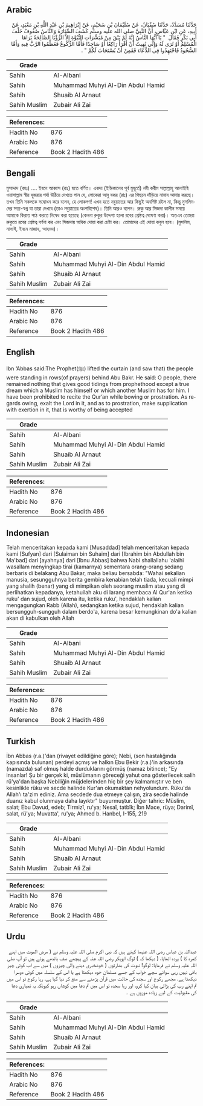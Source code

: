 ## Arabic


<div dir="rtl" lang="ar" style={{fontSize:'larger',backgroundColor:'#f8f9fa',padding:20}}>
حَدَّثَنَا مُسَدَّدٌ، حَدَّثَنَا سُفْيَانُ، عَنْ سُلَيْمَانَ بْنِ سُحَيْمٍ، عَنْ إِبْرَاهِيمَ بْنِ عَبْدِ اللَّهِ بْنِ مَعْبَدٍ، عَنْ أَبِيهِ، عَنِ ابْنِ عَبَّاسٍ، أَنَّ النَّبِيَّ صلى الله عليه وسلم كَشَفَ السِّتَارَةَ وَالنَّاسُ صُفُوفٌ خَلْفَ أَبِي بَكْرٍ فَقَالَ ‏ "‏ يَا أَيُّهَا النَّاسُ إِنَّهُ لَمْ يَبْقَ مِنْ مُبَشِّرَاتِ النُّبُوَّةِ إِلاَّ الرُّؤْيَا الصَّالِحَةُ يَرَاهَا الْمُسْلِمُ أَوْ تُرَى لَهُ وَإِنِّي نُهِيتُ أَنْ أَقْرَأَ رَاكِعًا أَوْ سَاجِدًا فَأَمَّا الرُّكُوعُ فَعَظِّمُوا الرَّبَّ فِيهِ وَأَمَّا السُّجُودُ فَاجْتَهِدُوا فِي الدُّعَاءِ فَقَمِنٌ أَنْ يُسْتَجَابَ لَكُمْ ‏"‏ ‏.‏
</div>
<div style={{backgroundColor:'#f8f9fa',padding:20, marginBottom: 10}}><table> <thead> <tr> <th>Grade</th> <th></th> </tr> </thead> <tbody> <tr><td>Sahih</td><td>Al-Albani</td></tr><tr><td>Sahih</td><td>Muhammad Muhyi Al-Din Abdul Hamid</td></tr><tr><td>Sahih</td><td>Shuaib Al Arnaut</td></tr><tr><td>Sahih Muslim</td><td>Zubair Ali Zai</td></tr></tbody></table><table> <thead> <tr> <th>References:</th> <th></th> </tr> </thead> <tbody><tr><td>Hadith No</td><td>876</td></tr><tr><td>Arabic No</td><td>876</td></tr><tr><td>Reference</td><td>Book 2 Hadith 486</td></tr></tbody></table></div>

## Bengali


<div dir="ltr" lang="bn" style={{fontSize:'larger',backgroundColor:'#f8f9fa',padding:20}}>
মুসাদ্দাদ (রহঃ) .... ইবনে আব্বাস (রাঃ) হতে বর্ণিত। একদা (ইন্তিকালের পূর্ব মুহূর্তে) নবী করীম সাল্লাল্লাহু আলাইহি ওয়াসাল্লাম স্বীয় হুজরার পর্দা উঠিয়ে দেখতে পান যে, লোকেরা আবু বকর (রাঃ) এর পিছনে দাঁড়িয়ে নামায আদায় করছে। তখন তিনি সকলকে সম্বোধন করে বলেন, হে লোকগণ! এখন হতে নবুয়াতের আর কিছুই অবশিষ্ট রইল না, কিন্তু মুসলিমদের সত্য-স্বপ্ন যা তারা দেখবে (তাও নবুয়াতের অংশবিশেষ)। তিনি আরও বলেন। রুকু আর সিজদা কালীন সময়ে আমাকে কিরাত পাঠ করতে নিষেধ করা হয়েছে (কেননা রুকুর উদ্দেশ্য হলো রবের শ্রেষ্ঠত্ব ঘোষণা করা)। অতএব তোমরা রুকুতে রবের শ্রেষ্ঠত্ব বর্ণনা কর এবং সিজদায় অধিক দোয়া করা চেষ্টা কর। তোমাদের এই দোয়া কবুল হবে। (মুসলিম, নাসাঈ, ইবনে মাজাহ, আহমদ)।
</div>
<div style={{backgroundColor:'#f8f9fa',padding:20, marginBottom: 10}}><table> <thead> <tr> <th>Grade</th> <th></th> </tr> </thead> <tbody> <tr><td>Sahih</td><td>Al-Albani</td></tr><tr><td>Sahih</td><td>Muhammad Muhyi Al-Din Abdul Hamid</td></tr><tr><td>Sahih</td><td>Shuaib Al Arnaut</td></tr><tr><td>Sahih Muslim</td><td>Zubair Ali Zai</td></tr></tbody></table><table> <thead> <tr> <th>References:</th> <th></th> </tr> </thead> <tbody><tr><td>Hadith No</td><td>876</td></tr><tr><td>Arabic No</td><td>876</td></tr><tr><td>Reference</td><td>Book 2 Hadith 486</td></tr></tbody></table></div>

## English


<div dir="ltr" lang="en" style={{fontSize:'larger',backgroundColor:'#f8f9fa',padding:20}}>
Ibn ‘Abbas said:The Prophet(ﷺ) lifted the curtain (and saw that) the people were standing in rows(of prayers) behind Abu Bakr. He said: O people, there remained nothing that gives good tidings from prophethood except a true dream which a Muslim has himself or which another Muslim has for him. I have been prohibited to recite the Qur’an while bowing or prostration. As regards owing, exalt the Lord in it, and as to prostration, make supplication with exertion in it, that is worthy of being accepted
</div>
<div style={{backgroundColor:'#f8f9fa',padding:20, marginBottom: 10}}><table> <thead> <tr> <th>Grade</th> <th></th> </tr> </thead> <tbody> <tr><td>Sahih</td><td>Al-Albani</td></tr><tr><td>Sahih</td><td>Muhammad Muhyi Al-Din Abdul Hamid</td></tr><tr><td>Sahih</td><td>Shuaib Al Arnaut</td></tr><tr><td>Sahih Muslim</td><td>Zubair Ali Zai</td></tr></tbody></table><table> <thead> <tr> <th>References:</th> <th></th> </tr> </thead> <tbody><tr><td>Hadith No</td><td>876</td></tr><tr><td>Arabic No</td><td>876</td></tr><tr><td>Reference</td><td>Book 2 Hadith 486</td></tr></tbody></table></div>

## Indonesian


<div dir="ltr" lang="id" style={{fontSize:'larger',backgroundColor:'#f8f9fa',padding:20}}>
Telah menceritakan kepada kami [Musaddad] telah menceritakan kepada kami [Sufyan] dari [Sulaiman bin Suhaim] dari [Ibrahim bin Abdullah bin Ma'bad] dari [ayahnya] dari [Ibnu Abbas] bahwa Nabi shallallahu 'alaihi wasallam menyingkap tirai (kamarnya) sementara orang-orang sedang berbaris di belakang Abu Bakar, maka beliau bersabda: "Wahai sekalian manusia, sesungguhnya berita gembira kenabian telah tiada, kecuali mimpi yang shalih (benar) yang di mimpikan oleh seorang muslim atau yang di perlihatkan kepadanya, ketahuilah aku di larang membaca Al Qur'an ketika ruku' dan sujud, oleh karena itu, ketika ruku', hendaklah kalian mengagungkan Rabb (Allah), sedangkan ketika sujud, hendaklah kalian bersungguh-sungguh dalam berdo'a, karena besar kemungkinan do'a kalian akan di kabulkan oleh Allah
</div>
<div style={{backgroundColor:'#f8f9fa',padding:20, marginBottom: 10}}><table> <thead> <tr> <th>Grade</th> <th></th> </tr> </thead> <tbody> <tr><td>Sahih</td><td>Al-Albani</td></tr><tr><td>Sahih</td><td>Muhammad Muhyi Al-Din Abdul Hamid</td></tr><tr><td>Sahih</td><td>Shuaib Al Arnaut</td></tr><tr><td>Sahih Muslim</td><td>Zubair Ali Zai</td></tr></tbody></table><table> <thead> <tr> <th>References:</th> <th></th> </tr> </thead> <tbody><tr><td>Hadith No</td><td>876</td></tr><tr><td>Arabic No</td><td>876</td></tr><tr><td>Reference</td><td>Book 2 Hadith 486</td></tr></tbody></table></div>

## Turkish


<div dir="ltr" lang="tr" style={{fontSize:'larger',backgroundColor:'#f8f9fa',padding:20}}>
İbn Abbas (r.a.)'dan (rivayet edildiğine göre); Nebi, (son hastalığında kapısında bulunan) perdeyi açmış ve halkın Ebu Bekir (r.a.)'in arkasında (namazda) saf olmuş halde durduklarını görmüş (namaz bitince); "Ey insanlar! Şu bir gerçek ki, müslümanın göreceği yahut ona gösterilecek salih rü'ya'dan başka Nebiliğin müjdelerinden hiç bir şey kalmamıştır ve ben kesinlikle rüku ve secde halinde Kur'an okumaktan nehyolundum. Rüku'da Allah'ı ta'zim ediniz. Ama secdede dua etmeye çalışın, zira secde halinde duanız kabul olunmaya daha layıktır" buyurmuştur. Diğer tahric: Müslim, salat; Ebu Davud, edeb; Tirmizî, ru'ya; Nesaî, tatbîk; İbn Mace, rüya; Darimî, salat, rü'ya; Muvatta', ru'ya; Ahmed b. Hanbel, I-155, 219
</div>
<div style={{backgroundColor:'#f8f9fa',padding:20, marginBottom: 10}}><table> <thead> <tr> <th>Grade</th> <th></th> </tr> </thead> <tbody> <tr><td>Sahih</td><td>Al-Albani</td></tr><tr><td>Sahih</td><td>Muhammad Muhyi Al-Din Abdul Hamid</td></tr><tr><td>Sahih</td><td>Shuaib Al Arnaut</td></tr><tr><td>Sahih Muslim</td><td>Zubair Ali Zai</td></tr></tbody></table><table> <thead> <tr> <th>References:</th> <th></th> </tr> </thead> <tbody><tr><td>Hadith No</td><td>876</td></tr><tr><td>Arabic No</td><td>876</td></tr><tr><td>Reference</td><td>Book 2 Hadith 486</td></tr></tbody></table></div>

## Urdu


<div dir="rtl" lang="ur" style={{fontSize:'larger',backgroundColor:'#f8f9fa',padding:20}}>
عبداللہ بن عباس رضی اللہ عنہما کہتے ہیں کہ نبی اکرم صلی اللہ علیہ وسلم نے ( مرض الموت میں اپنے کمرہ کا ) پردہ اٹھایا، ( دیکھا کہ ) لوگ ابوبکر رضی اللہ عنہ کے پیچھے صف باندھے ہوئے ہیں تو آپ صلی اللہ علیہ وسلم نے فرمایا: لوگو! نبوت کی بشارتوں ( خوشخبری دینے والی چیزوں ) میں سے اب کوئی چیز باقی نہیں رہی سوائے سچے خواب کے جسے مسلمان خود دیکھتا ہے یا اس کے سلسلہ میں کوئی دوسرا دیکھتا ہے، مجھے رکوع اور سجدہ کی حالت میں قرآن پڑھنے سے منع کر دیا گیا ہے، رہا رکوع تو اس میں تم اپنے رب کی بڑائی بیان کیا کرو، اور رہا سجدہ تو اس میں تم دعا میں کوشاں رہو کیونکہ یہ تمہاری دعا کی مقبولیت کے لیے زیادہ موزوں ہے ۔
</div>
<div style={{backgroundColor:'#f8f9fa',padding:20, marginBottom: 10}}><table> <thead> <tr> <th>Grade</th> <th></th> </tr> </thead> <tbody> <tr><td>Sahih</td><td>Al-Albani</td></tr><tr><td>Sahih</td><td>Muhammad Muhyi Al-Din Abdul Hamid</td></tr><tr><td>Sahih</td><td>Shuaib Al Arnaut</td></tr><tr><td>Sahih Muslim</td><td>Zubair Ali Zai</td></tr></tbody></table><table> <thead> <tr> <th>References:</th> <th></th> </tr> </thead> <tbody><tr><td>Hadith No</td><td>876</td></tr><tr><td>Arabic No</td><td>876</td></tr><tr><td>Reference</td><td>Book 2 Hadith 486</td></tr></tbody></table></div>